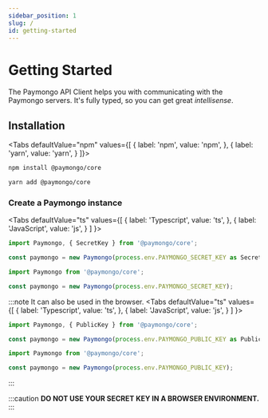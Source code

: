 ```yaml
---
sidebar_position: 1
slug: /
id: getting-started
---
```



# Getting Started

The Paymongo API Client helps you with communicating with the Paymongo servers. It's fully typed, so you can get great _intellisense_.

## Installation

<Tabs
defaultValue="npm"
values={[
{ label: 'npm', value: 'npm', },
{ label: 'yarn', value: 'yarn', }
]}>

<TabItem value="npm">

```bash
npm install @paymongo/core
```

</TabItem>

<TabItem value="yarn">

```bash
yarn add @paymongo/core
```

</TabItem>

</Tabs>

### Create a Paymongo instance

<Tabs
defaultValue="ts"
values={[
{ label: 'Typescript', value: 'ts', },
{ label: 'JavaScript', value: 'js', }
]
}>
<TabItem value="ts">

```ts
import Paymongo, { SecretKey } from '@paymongo/core';

const paymongo = new Paymongo(process.env.PAYMONGO_SECRET_KEY as SecretKey);
```

</TabItem>

<TabItem value="js">

```js
import Paymongo from '@paymongo/core';

const paymongo = new Paymongo(process.env.PAYMONGO_SECRET_KEY);
```

</TabItem>

</Tabs>

:::note
It can also be used in the browser.
<Tabs
defaultValue="ts"
values={[
{ label: 'Typescript', value: 'ts', },
{ label: 'JavaScript', value: 'js', }
]
}>
<TabItem value="ts">

```ts
import Paymongo, { PublicKey } from '@paymongo/core';

const paymongo = new Paymongo(process.env.PAYMONGO_PUBLIC_KEY as PublicKey);
```

</TabItem>

<TabItem value="js">

```js
import Paymongo from '@paymongo/core';

const paymongo = new Paymongo(process.env.PAYMONGO_PUBLIC_KEY);
```

</TabItem>

</Tabs>
:::

:::caution
**DO NOT USE YOUR SECRET KEY IN A BROWSER ENVIRONMENT.**
:::
